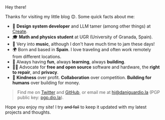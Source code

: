 Hey there!

Thanks for visiting my little blog 😊. Some quick facts about me:

- 🎨 **Design system developer** and LLM tamer (among other things) at [Create](https://create.xyz/).
- 🎓 **Math and physics student** at UGR (University of Granada, Spain).
- 🎵 Very into **music**, although I don't have much time to jam these days!
- 🌍 Born and based in **Spain**. I love traveling and often work remotely from different locations.
- 💙 Always having **fun**, always **learning**, always **building**.
- ✊🏽 Advocate for **free and open source** software and hardware, the **right to repair**, and **privacy**.
- 🌱 **Kindness** over profit. **Collaboration** over competition. **Building for humans** over building for money.

> Find me on [Twitter](https://twitter.com/daniguardio_la) and [GitHub](https://github.com/DaniGuardiola), or email me at [hi@daniguardio.la](mailto:hi@daniguardio.la) (PGP public key: [pgp.dio.la](https://pgp.dio.la/)).

Hope you enjoy my site! I try ~~and fail~~ to keep it updated with my latest projects and thoughts.
